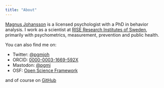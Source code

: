 ---
title: "About"
---

[Magnus Johansson](https://www.ri.se/en/person/magnus-p-johansson) is a licensed psychologist with a PhD in behavior analysis. I work as a scientist at [RISE Research Institutes of Sweden](https://ri.se/en), primarily with psychometrics, measurement, prevention and public health.

You can also find me on:

- Twitter: [@pgmjoh](https://twitter.com/pgmjoh)
- ORCID: [0000-0003-1669-592X](https://orcid.org/0000-0003-1669-592X)
- Mastodon: [@pgmj](https://scicomm.xyz/@pgmj)
- OSF: [Open Science Framework](https://osf.io/8u2x3/)

and of course on [GitHub](https://github.com/pgmj)